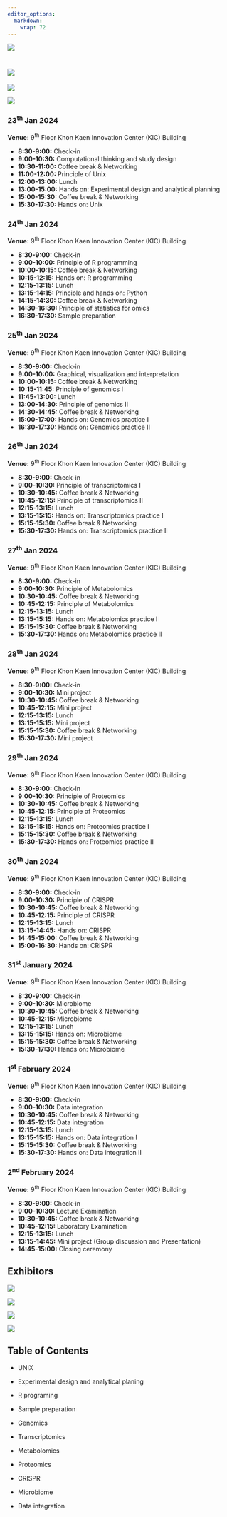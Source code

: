 ```yaml
---
editor_options:
  markdown:
    wrap: 72
---
```


![](Page/elements/img/Logo/Logo_Multi-omics_4.png)

# ![](Page/elements/img/Logo/Logo_Multi-omics_1.png)

![](Page/elements/img/Agenda/Agenda_1.jpg)

![](Page/elements/img/Agenda/Agenda_2.jpg)

### 23<sup>th</sup> Jan 2024

**Venue:** 9<sup>th</sup> Floor Khon Kaen Innovation Center (KIC)
Building

-   **8:30-9:00:** Check-in
-   **9:00-10:30:** Computational thinking and study design
-   **10:30-11:00:** Coffee break & Networking
-   **11:00-12:00:** Principle of Unix
-   **12:00-13:00:** Lunch
-   **13:00-15:00:** Hands on: Experimental design and analytical
    planning
-   **15:00-15:30:** Coffee break & Networking
-   **15:30-17:30:** Hands on: Unix

### 24<sup>th</sup> Jan 2024

**Venue:** 9<sup>th</sup> Floor Khon Kaen Innovation Center (KIC)
Building

-   **8:30-9:00:** Check-in
-   **9:00-10:00:** Principle of R programming
-   **10:00-10:15:** Coffee break & Networking
-   **10:15-12:15:** Hands on: R programming
-   **12:15-13:15:** Lunch
-   **13:15-14:15:** Principle and hands on: Python
-   **14:15-14:30:** Coffee break & Networking
-   **14:30-16:30:** Principle of statistics for omics
-   **16:30-17:30:** Sample preparation

### 25<sup>th</sup> Jan 2024

**Venue:** 9<sup>th</sup> Floor Khon Kaen Innovation Center (KIC)
Building

-   **8:30-9:00:** Check-in
-   **9:00-10:00:** Graphical, visualization and interpretation
-   **10:00-10:15:** Coffee break & Networking
-   **10:15-11:45:** Principle of genomics I
-   **11:45-13:00:** Lunch
-   **13:00-14:30:** Principle of genomics II
-   **14:30-14:45:** Coffee break & Networking
-   **15:00-17:00:** Hands on: Genomics practice I
-   **16:30-17:30:** Hands on: Genomics practice II

### 26<sup>th</sup> Jan 2024

**Venue:** 9<sup>th</sup> Floor Khon Kaen Innovation Center (KIC)
Building

-   **8:30-9:00:** Check-in
-   **9:00-10:30:** Principle of transcriptomics I
-   **10:30-10:45:** Coffee break & Networking
-   **10:45-12:15:** Principle of transcriptomics II
-   **12:15-13:15:** Lunch
-   **13:15-15:15:** Hands on: Transcriptomics practice I
-   **15:15-15:30:** Coffee break & Networking
-   **15:30-17:30:** Hands on: Transcriptomics practice II

### 27<sup>th</sup> Jan 2024

**Venue:** 9<sup>th</sup> Floor Khon Kaen Innovation Center (KIC)
Building

-   **8:30-9:00:** Check-in
-   **9:00-10:30:** Principle of Metabolomics
-   **10:30-10:45:** Coffee break & Networking
-   **10:45-12:15:** Principle of Metabolomics
-   **12:15-13:15:** Lunch
-   **13:15-15:15:** Hands on: Metabolomics practice I
-   **15:15-15:30:** Coffee break & Networking
-   **15:30-17:30:** Hands on: Metabolomics practice II

### 28<sup>th</sup> Jan 2024

**Venue:** 9<sup>th</sup> Floor Khon Kaen Innovation Center (KIC)
Building

-   **8:30-9:00:** Check-in
-   **9:00-10:30:** Mini project
-   **10:30-10:45:** Coffee break & Networking
-   **10:45-12:15:** Mini project
-   **12:15-13:15:** Lunch
-   **13:15-15:15:** Mini project
-   **15:15-15:30:** Coffee break & Networking
-   **15:30-17:30:** Mini project

### 29<sup>th</sup> Jan 2024

**Venue:** 9<sup>th</sup> Floor Khon Kaen Innovation Center (KIC)
Building

-   **8:30-9:00:** Check-in
-   **9:00-10:30:** Principle of Proteomics
-   **10:30-10:45:** Coffee break & Networking
-   **10:45-12:15:** Principle of Proteomics
-   **12:15-13:15:** Lunch
-   **13:15-15:15:** Hands on: Proteomics practice I
-   **15:15-15:30:** Coffee break & Networking
-   **15:30-17:30:** Hands on: Proteomics practice II

### 30<sup>th</sup> Jan 2024

**Venue:** 9<sup>th</sup> Floor Khon Kaen Innovation Center (KIC)
Building

-   **8:30-9:00:** Check-in
-   **9:00-10:30:** Principle of CRISPR
-   **10:30-10:45:** Coffee break & Networking
-   **10:45-12:15:** Principle of CRISPR
-   **12:15-13:15:** Lunch
-   **13:15-14:45:** Hands on: CRISPR
-   **14:45-15:00:** Coffee break & Networking
-   **15:00-16:30:** Hands on: CRISPR

### 31<sup>st</sup> January 2024

**Venue:** 9<sup>th</sup> Floor Khon Kaen Innovation Center (KIC)
Building

-   **8:30-9:00:** Check-in
-   **9:00-10:30:** Microbiome
-   **10:30-10:45:** Coffee break & Networking
-   **10:45-12:15:** Microbiome
-   **12:15-13:15:** Lunch
-   **13:15-15:15:** Hands on: Microbiome
-   **15:15-15:30:** Coffee break & Networking
-   **15:30-17:30:** Hands on: Microbiome

### 1<sup>st</sup> February 2024

**Venue:** 9<sup>th</sup> Floor Khon Kaen Innovation Center (KIC)
Building

-   **8:30-9:00:** Check-in
-   **9:00-10:30:** Data integration
-   **10:30-10:45:** Coffee break & Networking
-   **10:45-12:15:** Data integration
-   **12:15-13:15:** Lunch
-   **13:15-15:15:** Hands on: Data integration I
-   **15:15-15:30:** Coffee break & Networking
-   **15:30-17:30:** Hands on: Data integration II

### 2<sup>nd</sup> February 2024

**Venue:** 9<sup>th</sup> Floor Khon Kaen Innovation Center (KIC)
Building

-   **8:30-9:00:** Check-in
-   **9:00-10:30:** Lecture Examination
-   **10:30-10:45:** Coffee break & Networking
-   **10:45-12:15:** Laboratory Examination
-   **12:15-13:15:** Lunch
-   **13:15-14:45:** Mini project (Group discussion and Presentation)
-   **14:45-15:00:** Closing ceremony

<!-- pagebreak -->

## **Exhibitors**

![](Page/elements/img/Exhibitors/Gibthai.jpeg)

![](Page/elements/img/Exhibitors/Biodesign.jpeg)

![](Page/elements/img/Exhibitors/WTE.jpeg)

![](Page/elements/img/Exhibitors/DKSH.png)

<!-- pagebreak -->

## Table of Contents

-   UNIX

-   Experimental design and analytical planing

-   R programing

-   Sample preparation

-   Genomics

-   Transcriptomics

-   Metabolomics

-   Proteomics

-   CRISPR

-   Microbiome

-   Data integration
